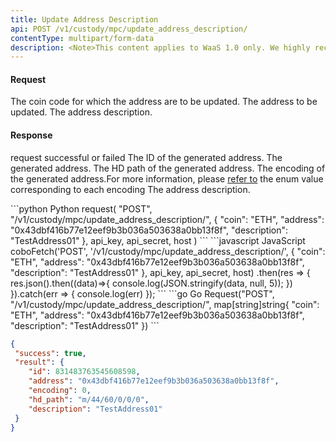 ```yaml
---
title: Update Address Description
api: POST /v1/custody/mpc/update_address_description/
contentType: multipart/form-data
description: <Note>This content applies to WaaS 1.0 only. We highly recommend that you upgrade to <a href="/v2/guides/overview/introduction">WaaS 2.0</a>.</Note> This endpoint updates the address description. The response contains the updated address along with their IDs, HD paths, encodings and description.
---
```


#### Request

<ParamField body="coin" type="String" required>The coin code for which the address are to be updated.</ParamField>
<ParamField body="address" type="String" required>The address to be updated.</ParamField>
<ParamField body="description" type="String" required>The address description.</ParamField>

#### Response
<ResponseField name="success" type="bool">request successful or failed</ResponseField>
   <ResponseField name="result" type="object">
      <Expandable title="object">
        <ResponseField name="id" type="String" >The ID of the generated address.</ResponseField>
        <ResponseField name="address" type="String" >The generated address.</ResponseField>
        <ResponseField name="hd_path" type="String" >The HD path of the generated address.</ResponseField>
        <ResponseField name="encoding" type="Int" >The encoding of the generated address.For more information, please [refer to](/v1/api-references/development/address-encoding) the enum value corresponding to each encoding</ResponseField>
        <ResponseField name="description" type="String" >The address description.</ResponseField>
      </Expandable>
</ResponseField>

<RequestExample>
```python Python
request(
    "POST",
    "/v1/custody/mpc/update_address_description/",
    {
        "coin": "ETH",
        "address": "0x43dbf416b77e12eef9b3b036a503638a0bb13f8f",
        "description": "TestAddress01"
    },
    api_key, api_secret, host
)
```
```javascript JavaScript
coboFetch('POST', '/v1/custody/mpc/update_address_description/', {
    "coin": "ETH",
    "address": "0x43dbf416b77e12eef9b3b036a503638a0bb13f8f",
    "description": "TestAddress01"
}, api_key, api_secret, host)
    .then(res => {
        res.json().then((data)=>{
            console.log(JSON.stringify(data, null, 5));
        })
    }).catch(err => {
        console.log(err)
    });
```
```go Go
Request("POST", "/v1/custody/mpc/update_address_description/", map[string]string{
    "coin": "ETH",
    "address": "0x43dbf416b77e12eef9b3b036a503638a0bb13f8f",
    "description": "TestAddress01"
})
```
</RequestExample>

<ResponseExample>

```json
{
 "success": true,
 "result": {
	"id": 831483763545608598,
	"address": "0x43dbf416b77e12eef9b3b036a503638a0bb13f8f",
	"encoding": 0,
	"hd_path": "m/44/60/0/0/0",
	"description": "TestAddress01"
 }
}


```
</ResponseExample>